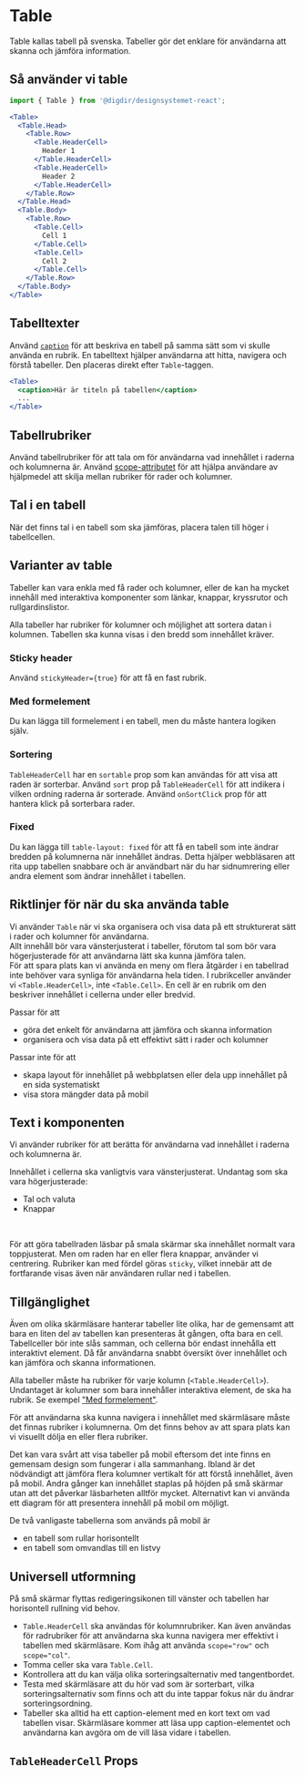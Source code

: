 


<Meta of={TableStories} />

# Table

Table kallas tabell på svenska. Tabeller gör det enklare för användarna att skanna och jämföra information.

<Primary />
<Controls />

## Så använder vi table

```jsx
import { Table } from '@digdir/designsystemet-react';

<Table>
  <Table.Head>
    <Table.Row>
      <Table.HeaderCell>
        Header 1
      </Table.HeaderCell>
      <Table.HeaderCell>
        Header 2
      </Table.HeaderCell>
    </Table.Row>
  </Table.Head>
  <Table.Body>
    <Table.Row>
      <Table.Cell>
        Cell 1
      </Table.Cell>
      <Table.Cell>
        Cell 2
      </Table.Cell>
    </Table.Row>
  </Table.Body>
</Table>
```

## Tabelltexter

Använd [`caption`](https://developer.mozilla.org/en-US/docs/Web/HTML/Element/caption) för att beskriva en tabell på samma sätt som vi skulle använda en rubrik.
En tabelltext hjälper användarna att hitta, navigera och förstå tabeller.
Den placeras direkt efter `Table`-taggen.

```jsx
<Table>
  <caption>Här är titeln på tabellen</caption>
  ...
</Table>
```

## Tabellrubriker

Använd tabellrubriker för att tala om för användarna vad innehållet i raderna och kolumnerna är.
Använd [scope-attributet](https://developer.mozilla.org/en-US/docs/Web/HTML/Element/th#scope) för att hjälpa användare av hjälpmedel att skilja mellan rubriker för rader och kolumner.

## Tal i en tabell

När det finns tal i en tabell som ska jämföras, placera talen till höger i tabellcellen.

## Varianter av table

Tabeller kan vara enkla med få rader och kolumner, eller de kan ha mycket innehåll med interaktiva komponenter som länkar, knappar, kryssrutor och rullgardinslistor.

Alla tabeller har rubriker för kolumner och möjlighet att sortera datan i kolumnen. 
Tabellen ska kunna visas i den bredd som innehållet kräver.

### Sticky header

Använd `stickyHeader={true}` för att få en fast rubrik.

<Canvas of={TableStories.StickyHeader} />

### Med formelement

Du kan lägga till formelement i en tabell, men du måste hantera logiken själv.

<Canvas of={TableStories.WithFormElements} />

### Sortering

`TableHeaderCell` har en `sortable` prop som kan användas för att visa att raden är sorterbar.
Använd `sort` prop på `TableHeaderCell` för att indikera i vilken ordning raderna är sorterade.
Använd `onSortClick` prop för att hantera klick på sorterbara rader.

<Canvas of={TableStories.Sortable} />

### Fixed

Du kan lägga till `table-layout: fixed` för att få en tabell som inte ändrar bredden på kolumnerna när innehållet ändras.
Detta hjälper webbläsaren att rita upp tabellen snabbare och är användbart när du har sidnumrering eller andra element som ändrar innehållet i tabellen.

<Canvas of={TableStories.FixedTable} />

## Riktlinjer för när du ska använda table

Vi använder `Table` när vi ska organisera och visa data på ett strukturerat sätt i rader och kolumner för användarna.  
Allt innehåll bör vara vänsterjusterat i tabeller, förutom tal som bör vara högerjusterade för att användarna lätt ska kunna jämföra talen.  
För att spara plats kan vi använda en meny om flera åtgärder i en tabellrad inte behöver vara synliga för användarna hela tiden. 
I rubrikceller använder vi `<Table.HeaderCell>`, inte `<Table.Cell>`. En cell är en rubrik om den beskriver innehållet i cellerna under eller bredvid.

Passar för att
- göra det enkelt för användarna att jämföra och skanna information
- organisera och visa data på ett effektivt sätt i rader och kolumner

Passar inte för att
- skapa layout för innehållet på webbplatsen eller dela upp innehållet på en sida systematiskt
- visa stora mängder data på mobil

## Text i komponenten

Vi använder rubriker för att berätta för användarna vad innehållet i raderna och kolumnerna är.

Innehållet i cellerna ska vanligtvis vara vänsterjusterat.
Undantag som ska vara högerjusterade:
- Tal och valuta
- Knappar

<br />

För att göra tabellraden läsbar på smala skärmar ska innehållet normalt vara toppjusterat.
Men om raden har en eller flera knappar, använder vi centrering.
Rubriker kan med fördel göras `sticky`, vilket innebär att de fortfarande visas även när användaren rullar ned i tabellen.

## Tillgänglighet

Även om olika skärmläsare hanterar tabeller lite olika, har de gemensamt att bara en liten del av tabellen kan presenteras åt gången, ofta bara en cell.
Tabellceller bör inte slås samman, och cellerna bör endast innehålla ett interaktivt element. Då får användarna snabbt översikt över innehållet och kan jämföra och skanna informationen.

Alla tabeller måste ha rubriker för varje kolumn (`<Table.HeaderCell>`). Undantaget är kolumner som bara innehåller interaktiva element, de ska ha rubrik. Se exempel ["Med formelement"](#med-form-elementer).

För att användarna ska kunna navigera i innehållet med skärmläsare måste det finnas rubriker i kolumnerna.
Om det finns behov av att spara plats kan vi visuellt dölja en eller flera rubriker.

Det kan vara svårt att visa tabeller på mobil eftersom det inte finns en gemensam design som fungerar i alla sammanhang.
Ibland är det nödvändigt att jämföra flera kolumner vertikalt för att förstå innehållet, även på mobil.
Andra gånger kan innehållet staplas på höjden på små skärmar utan att det påverkar läsbarheten alltför mycket.
Alternativt kan vi använda ett diagram för att presentera innehåll på mobil om möjligt.

De två vanligaste tabellerna som används på mobil är
- en tabell som rullar horisontellt
- en tabell som omvandlas till en listvy

## Universell utformning

På små skärmar flyttas redigeringsikonen till vänster och tabellen har horisontell rullning vid behov.
- `Table.HeaderCell` ska användas för kolumnrubriker. Kan även användas för radrubriker för att användarna ska kunna navigera mer effektivt i tabellen med skärmläsare. Kom ihåg att använda `scope="row"` och `scope="col"`.
- Tomma celler ska vara `Table.Cell`.
- Kontrollera att du kan välja olika sorteringsalternativ med tangentbordet.
- Testa med skärmläsare att du hör vad som är sorterbart, vilka sorteringsalternativ som finns och att du inte tappar fokus när du ändrar sorteringsordning.
- Tabeller ska alltid ha ett caption-element med en kort text om vad tabellen visar.
Skärmläsare kommer att läsa upp caption-elementet och användarna kan avgöra om de vill läsa vidare i tabellen.

## `TableHeaderCell` Props

<ArgTypes of={TableHeaderCell} />